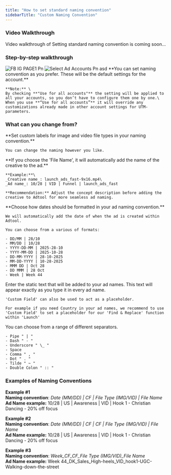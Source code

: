 ```yaml
---
title: "How to set standard naming convention"
sidebarTitle: "Custom Naming Convention"
---
```


### Video Walkthrough

Video walkthrough of Setting standard naming convention is coming soon...

### Step-by-step walkthrough

<Steps>
  <Step title="Go to 'Settings'">
    <img
      src="/images/FB_IG_PAGE1.png"
      alt="FB IG PAGE1 Pn"
      style={{ width:"48%" }}
    />
  </Step>
  <Step title="Select the ad account for which the naming convention need to be changed.">
    <img
      src="/images/Select_ad_accounts.png"
      alt="Select Ad Accounts Pn"
      style={{ width:"48%" }}
    />
  </Step>
  <Step title="Scroll down to the section: 'Naming Convention'">
    asd
  </Step>
  <Step title="Set your default naming convention">
    **You can set naming convention as you prefer. These will be the default settings for the account.**

    **Note:** \
    By checking **"Use for all accounts"** the setting will be applied to all your accounts, so you don’t have to configure them one by one.\
    When you use **“Use for all accounts”** it will override any customizations already made in other account settings for UTM-parameters.
  </Step>
</Steps>

### What can you change from?

<AccordionGroup>
  <Accordion title="File Type">
    **Set custom labels for image and video file types in your naming convention.**

    You can change the naming however you like.
  </Accordion>
  <Accordion title="File Name">
    **If you choose the 'File Name', it will automatically add the name of the creative to the ad.**

    **Example:**\
    _Creative name_: launch_ads_fast-9x16.mp4\
    _Ad name_: 10/28 | VID | Funnel | launch_ads_fast

    **Recommendation:** Adjust the concept description before adding the creative to Adtool for more seamless ad naming.
  </Accordion>
  <Accordion title="Date">
    **Choose how dates should be formatted in your ad naming convention.**

    We will automatically add the date of when the ad is created within Adtool.

    You can choose from a various of formats:

    - DD/MM | 28/10
    - MM/DD | 10/28
    - YYYY-DD-MM | 2025-28-10
    - YYYY-MM-DD | 2025-10-28
    - DD-MM-YYYY | 28-10-2025
    - MM-DD-YYYY | 10-28-2025
    - MMM DD | Oct 28
    - DD MMM | 28 Oct
    - Week | Week 44
  </Accordion>
  <Accordion title="Custom Field">
    Enter the static text that will be added to your ad names. This text will appear exactly as you type it in every ad name.

    'Custom Field' can also be used to act as a placeholder. 

    For example if you need Country in your ad names, we recommend to use 'Custom Field' to set a placeholder for our 'Find & Replace' function within 'Launch'
  </Accordion>
  <Accordion title="Seperators to choose from">
    You can choose from a range of different separators.

    - Pipe " | "
    - Dash " - "
    - Underscore " \_ "
    - Space
    - Comma " , "
    - Dot " . "
    - Tilde " ~ "
    - Double Colon " :: "
  </Accordion>
</AccordionGroup>

### Examples of Naming Conventions

**Example #1**\
**Naming convention**: _Date (MM/DD) | CF | File Type (IMG/VID) | File Name_\
**Ad Name example:** 10/28 | US | Awareness | VID | Hook 1 - Christian Dancing - 20% off focus

**Example #2**\
**Naming convention**: _Date (MM/DD) | CF | CF | File Type (IMG/VID) | File Name_\
**Ad Name example:** 10/28 | US | Awareness | VID | Hook 1 - Christian Dancing - 20% off focus

**Example #3**\
**Naming convention**: _Week_CF_CF_File Type (IMG/VID)\_File Name_\
**Ad Name example:** Week 44_DK_Sales_High-heels_VID_hook1-UGC-Walking-down-the-street
